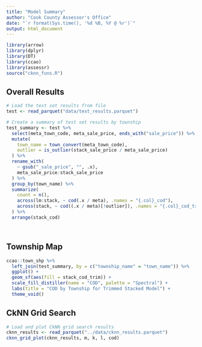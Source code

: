 ---
title: "Model Summary"
author: "Cook County Assessor's Office"
date: "`r format(Sys.time(), '%d %B, %Y @ %r')`"
output: html_document
---

```{r setup, include=FALSE}
library(arrow)
library(dplyr)
library(DT)
library(ccao)
library(assessr)
source("cknn_funs.R")
```

## Overall Results

```{r, message=FALSE}
# Load the test set results from file
test <- read_parquet("data/test_results.parquet")

# Create a summary of test set results by township
test_summary <- test %>%
  select(meta_town_code, meta_sale_price, ends_with("sale_price")) %>%
  mutate(
    town_name = town_convert(meta_town_code),
    outlier = is_outlier(stack_sale_price / meta_sale_price)
  ) %>%
  rename_with(
    ~ gsub("_sale_price", "", .x),
    meta_sale_price:stack_sale_price
  ) %>%
  group_by(town_name) %>%
  summarize(
    count = n(),
    across(lm:stack, ~ cod(.x / meta), .names = "{.col}_cod"),
    across(stack, ~ cod((.x / meta)[!outlier]), .names = "{.col}_cod_trim")
  ) %>%
  arrange(stack_cod)




```

## Township Map

```{r, message = FALSE, out.width='100%'}
ccao::town_shp %>%
  left_join(test_summary, by = c("township_name" = "town_name")) %>%
  ggplot() +
  geom_sf(aes(fill = stack_cod_trim)) +
  scale_fill_distiller(name = "COD", palette = "Spectral") +
  labs(title = "COD by Township for Trimmed Stacked Model") +
  theme_void()
```

## CkNN Grid Search

```{r, message = FALSE, out.width='100%'}
# Load and plot CkNN grid search results
cknn_results <- read_parquet("../data/cknn_results.parquet")
cknn_grid_plot(cknn_results, m, k, l, cod)

```

